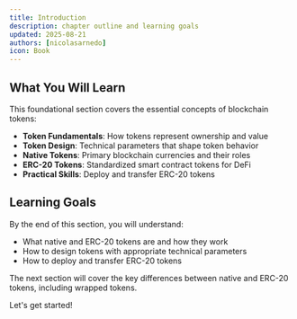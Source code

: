 ```yaml
---
title: Introduction
description: chapter outline and learning goals
updated: 2025-08-21
authors: [nicolasarnedo]
icon: Book
---
```


## What You Will Learn

This foundational section covers the essential concepts of blockchain tokens:

- **Token Fundamentals**: How tokens represent ownership and value
- **Token Design**: Technical parameters that shape token behavior
- **Native Tokens**: Primary blockchain currencies and their roles
- **ERC-20 Tokens**: Standardized smart contract tokens for DeFi
- **Practical Skills**: Deploy and transfer ERC-20 tokens

## Learning Goals

By the end of this section, you will understand:
- What native and ERC-20 tokens are and how they work
- How to design tokens with appropriate technical parameters
- How to deploy and transfer ERC-20 tokens

The next section will cover the key differences between native and ERC-20 tokens, including wrapped tokens.

Let's get started! 